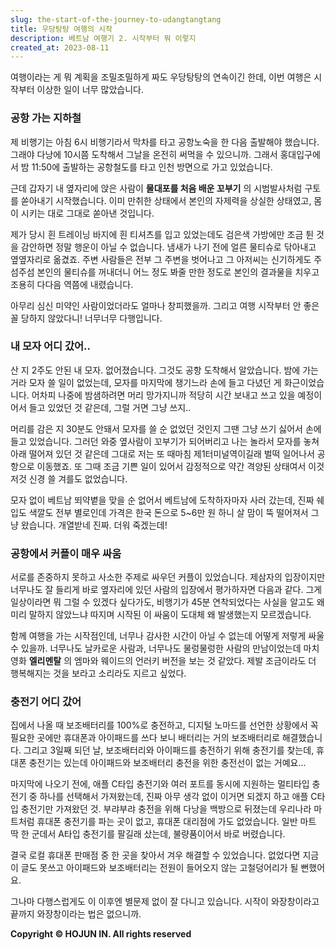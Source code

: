```yaml
---
slug: the-start-of-the-journey-to-udangtangtang
title: 우당탕탕 여행의 시작
description: 베트남 여행기 2. 시작부터 뭐 이렇지
created_at: 2023-08-11
---
```


여행이라는 게 뭐 계획을 조밀조밀하게 짜도 우당탕탕의 연속이긴 한데, 이번 여행은 시작부터 이상한 일이 너무 많았습니다.

### 공항 가는 지하철

제 비행기는 아침 6시 비행기라서 막차를 타고 공항노숙을 한 다음 출발해야 했습니다. 그래야 다낭에 10시쯤 도착해서 그날을 온전히 써먹을
수 있으니까. 그래서 홍대입구에서 밤 11:50에 출발하는 공항철도를 타고 인천 방면으로 가고 있었습니다.

근데 갑자기 내 옆자리에 앉은 사람이 **물대포를 처음 배운 꼬부기** 의 시범발사처럼 구토를 쏟아내기 시작했습니다. 이미 만취한 상태에서
본인의 자제력을 상실한 상태였고, 몸이 시키는 대로 그대로 쏟아낸 것입니다.

제가 당시 흰 트레이닝 바지에 흰 티셔츠를 입고 있었는데도 검은색 가방에만 조금 튄 것을 감안하면 정말 행운이 아닐 수 없습니다. 냄새가
나기 전에 얼른 물티슈로 닦아내고 옆옆자리로 옮겼죠. 주변 사람들은 전부 그 주변을 벗어나고 그 아저씨는 신기하게도 주섬주섬 본인의 물티슈를
꺼내더니 어느 정도 봐줄 만한 정도로 본인의 결과물을 치우고 조용히 다다음 역쯤에 내렸습니다.

아무리 심신 미약인 사람이었더라도 얼마나 창피했을까. 그리고 여행 시작부터 안 좋은 꼴 당하지 않았다니! 너무너무 다행입니다.

### 내 모자 어디 갔어..

산 지 2주도 안된 내 모자. 없어졌습니다. 그것도 공항 도착해서 알았습니다. 밤에 가는 거라 모자 쓸 일이 없었는데, 모자를 마지막에
챙기느라 손에 들고 다녔던 게 화근이었습니다. 어차피 나중에 밤샘하려면 머리 망가지니까 적당히 시간 보내고 쓰고 있을 예정이어서 들고 있었던
것 같은데, 그럴 거면 그냥 쓰지..

머리를 감은 지 30분도 안돼서 모자를 쓸 순 없었던 것인지 그땐 그냥 쓰기 싫어서 손에 들고 있었습니다. 그러던 와중 옆사람이 꼬부기가
되어버리고 나는 놀라서 모자를 놓쳐 아래 떨어져 있던 것 같은데 그대로 저는 또 때마침 제1터미널역이길래 벌떡 일어나서 공항으로 이동했죠.
또 그때 조금 기쁜 일이 있어서 감정적으로 약간 격양된 상태여서 이것저것 신경 쓸 겨를도 없었습니다.

모자 없이 베트남 뙤약볕을 맞을 순 없어서 베트남에 도착하자마자 사러 갔는데, 진짜 쉐입도 색깔도 전부 별로인데 가격은 한국 돈으로 5~6만
원 하니 살 맘이 뚝 떨어져서 그냥 왔습니다. 개열받네 진짜. 더워 죽겠는데!

### 공항에서 커플이 매우 싸움

서로를 존중하지 못하고 사소한 주제로 싸우던 커플이 있었습니다. 제삼자의 입장이지만 너무나도 잘 들리게 바로 옆자리에 있던 사람의 입장에서
평가하자면 다음과 같다. 그게 일상이라면 뭐 그럴 수 있겠다 싶다가도, 비행기가 45분 연착되었다는 사실을 알고도 왜 미리 말하지 않았느냐
따지며 시작된 이 싸움이 도대체 왜 발생했는지 모르겠습니다.

함께 여행을 가는 시작점인데, 너무나 감사한 시간이 아닐 수 없는데 어떻게 저렇게 싸울 수 있을까. 너무나도 날카로운 사람과, 너무나도
물렁물렁한 사람의 만남이었는데 마치 영화 **엘리멘탈** 의 엠마와 웨이드의 언러키 버전을 보는 것 같았다. 제발 조금이라도 더 행복해지는
것을 보라고 소리라도 지르고 싶었다.

### 충전기 어디 갔어

집에서 나올 때 보조배터리를 100%로 충전하고, 디지털 노마드를 선언한 상황에서 꼭 필요한 곳에만 휴대폰과 아이패드를 쓰다 보니 배터리는
거의 보조배터리로 해결했습니다. 그리고 3일째 되던 날, 보조배터리와 아이패드를 충전하기 위해 충전기를 찾는데, 휴대폰 충전기는 있는데
아이패드와 보조배터리 충전을 위한 충전선이 없는 거예요...

마지막에 나오기 전에, 애플 C타입 충전기와 여러 포트를 동시에 지원하는 멀티타입 충전기 중 하나를 선택해서 가져왔는데, 진짜 아무 생각
없이 이거면 되겠지 하고 애플 C타입 충전기만 가져왔던 것. 부랴부랴 충전을 위해 다낭을 백방으로 뒤졌는데 우리나라 마트처럼 휴대폰 충전기를
파는 곳이 없고, 휴대폰 대리점에 가도 없었습니다. 일반 마트 딱 한 군데서 A타입 충전기를 팔길래 샀는데, 불량품이어서 바로 버렸습니다.

결국 로컬 휴대폰 판매점 중 한 곳을 찾아서 겨우 해결할 수 있었습니다. 없었다면 지금 이 글도 못쓰고 아이패드와 보조배터리는 전원이
들어오지 않는 고철덩어리가 될 뻔했어요.

그나마 다행스럽게도 이 이후엔 별문제 없이 잘 다니고 있습니다. 시작이 와장창이라고 끝까지 와장창이라는 법은 없으니까.

**Copyright © HOJUN IN. All rights reserved**
